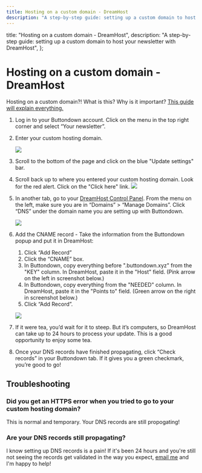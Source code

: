 ```yaml
---
title: Hosting on a custom domain - DreamHost
description: "A step-by-step guide: setting up a custom domain to host your newsletter with DreamHost"
---
```



  title: "Hosting on a custom domain - DreamHost",
  description:
    "A step-by-step guide: setting up a custom domain to host your newsletter with DreamHost",
};

# Hosting on a custom domain - DreamHost

<Notice variant="info">
Hosting on a custom domain?!  What is this? Why is it important?  <a
    className="text-green-800 underline"
    href="https://docs.buttondown.email/getting-started/hosting-on-a-custom-domain"
  >This guide will explain everything.</a>
</Notice>

1. Log in to your Buttondown account. Click on the menu in the top right corner and select “Your newsletter”.

2. Enter your custom hosting domain.

    ![](/images/hosting-domains/hosting-domain2.png)

3.  Scroll to the bottom of the page and click on the blue "Update settings" bar.
4. Scroll back up to where you entered your custom hosting domain.  Look for the red alert.  Click on the "Click here" link. 
    ![](/images/hosting-domains/red-alert.png)
5. In another tab, go to your [DreamHost Control Panel](https://panel.dreamhost.com/?tree=domain.manage). From the menu on the left, make sure you are in “Domains” > “Manage Domains”. Click “DNS” under the domain name you are setting up with Buttondown.

    ![](/images/sending-domains/dreamhost-webpanel-navigation.png)
6. Add the CNAME record - Take the information from the Buttondown popup and put it in DreamHost:

   1. Click “Add Record”
   2. Click the “CNAME” box.
   3. In Buttondown, copy everything before ".buttondown.xyz" from the "KEY" column.  In DreamHost, paste it in the "Host" field. (Pink arrow on the left in screenshot below.)
   4. In Buttondown, copy everything from the "NEEDED" column.  In DreamHost, paste it in the "Points to" field. (Green arrow on the right in screenshot below.)
   5. Click “Add Record”.

    ![](/images/hosting-domains/dreamhost-add-cname-record.png)

8. If it were tea, you’d wait for it to steep. But it’s computers, so DreamHost can take up to 24 hours to process your update. This is a good opportunity to enjoy some tea.

9. Once your DNS records have finished propagating, click “Check records” in your Buttondown tab. If it gives you a green checkmark, you’re good to go!

##  Troubleshooting

### Did you get an HTTPS error when you tried to go to your custom hosting domain?

This is normal and temporary.  Your DNS records are still propogating!

###  Are your DNS records still propagating?

I know setting up DNS records is a pain! If it's been 24 hours and you're still not seeing the records get validated in the way you expect, <a href="mailto:justin@buttondown.email">email me</a> and I'm happy to help!
